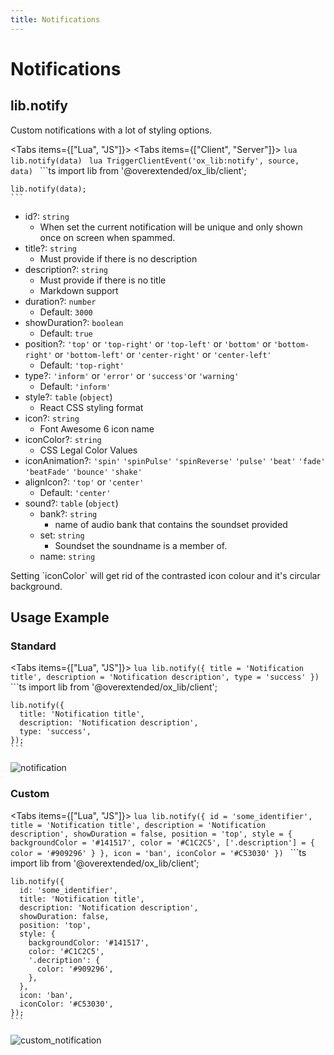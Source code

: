 ```yaml
---
title: Notifications
---
```



# Notifications

## lib.notify

Custom notifications with a lot of styling options.

<Tabs items={["Lua", "JS"]}>
  <Tab>
    <Tabs items={["Client", "Server"]}>
      <Tab>
        ```lua
        lib.notify(data)
        ```
      </Tab>
      <Tab>
        ```lua
        TriggerClientEvent('ox_lib:notify', source, data)
        ```
      </Tab>
    </Tabs>
  </Tab>
  <Tab>
    ```ts
    import lib from '@overextended/ox_lib/client';

    lib.notify(data);
    ```
  </Tab>
</Tabs>

- id?: `string`
  - When set the current notification will be unique and only shown once on screen when spammed.
- title?: `string`
  - Must provide if there is no description
- description?: `string`
  - Must provide if there is no title
  - Markdown support
- duration?: `number`
  - Default: `3000`
- showDuration?: `boolean`
  - Default: `true`
- position?: `'top'` or `'top-right'` or `'top-left'` or `'bottom'` or `'bottom-right'` or `'bottom-left'` or `'center-right'` or `'center-left'`
  - Default: `'top-right'`
- type?: `'inform'` or `'error'` or `'success'`or `'warning'`
  - Default: `'inform'`
- style?: `table` (`object`)
  - React CSS styling format
- icon?: `string`
  - Font Awesome 6 icon name
- iconColor?: `string`
  - CSS Legal Color Values
- iconAnimation?: `'spin'` `'spinPulse'` `'spinReverse'` `'pulse'` `'beat'` `'fade'` `'beatFade'` `'bounce'` `'shake'`
- alignIcon?: `'top'` or `'center'`
  - Default: `'center'`
- sound?: `table` (`object`)
  - bank?: `string`
    - name of audio bank that contains the soundset provided
  - set: `string`
    - Soundset the soundname is a member of.
  - name: `string`
<Callout>
  Setting `iconColor` will get rid of the contrasted icon colour and it's circular background.
</Callout>

## Usage Example

### Standard

<Tabs items={["Lua", "JS"]}>
  <Tab>
    ```lua
    lib.notify({
        title = 'Notification title',
        description = 'Notification description',
        type = 'success'
    })
    ```
  </Tab>
  <Tab>
    ```ts
    import lib from '@overextended/ox_lib/client';

    lib.notify({
      title: 'Notification title',
      description: 'Notification description',
      type: 'success',
    });
    ```
  </Tab>
</Tabs>

![notification](https://i.imgur.com/UOISjlm.png)

### Custom

<Tabs items={["Lua", "JS"]}>
  <Tab>
    ```lua
    lib.notify({
        id = 'some_identifier',
        title = 'Notification title',
        description = 'Notification description',
        showDuration = false,
        position = 'top',
        style = {
            backgroundColor = '#141517',
            color = '#C1C2C5',
            ['.description'] = {
              color = '#909296'
            }
        },
        icon = 'ban',
        iconColor = '#C53030'
    })
    ```
  </Tab>
  <Tab>
    ```ts
    import lib from '@overextended/ox_lib/client';

    lib.notify({
      id: 'some_identifier',
      title: 'Notification title',
      description: 'Notification description',
      showDuration: false,
      position: 'top',
      style: {
        backgroundColor: '#141517',
        color: '#C1C2C5',
        '.decription': {
          color: '#909296',
        },
      },
      icon: 'ban',
      iconColor: '#C53030',
    });
    ```
  </Tab>
</Tabs>

![custom_notification](https://i.imgur.com/1qwsJsH.png)
